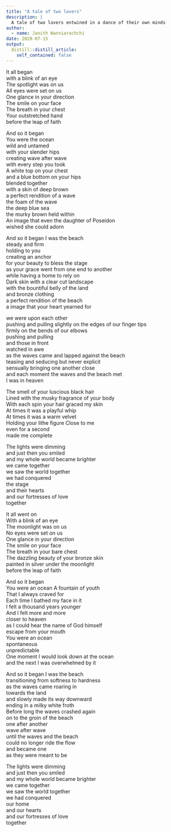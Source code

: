 ```yaml
---
title: "A tale of two lovers"
description: |
  A tale of two lovers entwined in a dance of their own minds
author:
  - name: Janith Wanniarachchi
date: 2020-07-15
output:
  distill::distill_article:
    self_contained: false
---
```


It all began   
with a blink of an eye   
The spotlight was on us   
All eyes were set on us   
One glance in your direction   
The smile on your face   
The breath in your chest   
Your outstretched hand   
before the leap of faith   

And so it began   
You were the ocean   
wild and untamed   
with your slender hips   
creating wave after wave   
with every step you took   
A white top on your chest   
and a blue bottom on your hips   
blended together   
with a skin of deep brown   
a perfect rendition of a wave   
the foam of the wave   
the deep blue sea   
the murky brown held within   
An image that even 
the daughter of Poseidon   
wished she could adorn   

And so it began 
I was the beach   
steady and firm   
holding to you   
creating an anchor   
for your beauty to bless the stage   
as your grace went from one end to another   
while having a home to rely on   
Dark skin with a clear cut landscape   
with the bountiful belly of the land   
and bronze clothing   
a perfect rendition of the beach   
a image that your heart yearned for   

we were upon each other   
pushing and pulling 
slightly on the edges of our finger tips   
firmly on the bends of our elbows   
pushing and pulling   
and those in front   
watched in awe   
as the waves came and lapped against the beach   
teasing and seducing 
but never explicit   
sensually bringing one another close   
and each moment 
the waves and the beach met   
I was in heaven   

The smell of your luscious black hair   
Lined with the musky fragrance of your body   
With each spin your hair graced my skin   
At times it was a playful whip   
At times it was a warm velvet   
Holding your lithe figure 
Close to me   
even for a second   
made me complete   

The lights were dimming   
and just then you smiled   
and my whole world became brighter   
we came together   
we saw the world together   
we had conquered   
the stage   
and their hearts   
and our fortresses of love   
together   

It all went on   
With a blink of an eye   
The moonlight was on us   
No eyes were set on us   
One glance in your direction   
The smile on your face   
The breath in your bare chest   
The dazzling beauty 
of your bronze skin   
painted in silver under the moonlight   
before the leap of faith   

And so it began   
You were an ocean 
A fountain of youth   
That I always craved for   
Each time I bathed my face in it   
I felt a thousand years younger   
And I felt more and more   
closer to heaven   
as I could hear the name of God himself   
escape from your mouth   
You were an ocean   
spontaneous   
unpredictable   
One moment I would look down at the ocean   
and the next I was overwhelmed by it   

And so it began 
I was the beach   
transitioning 
from softness to hardness   
as the waves 
came roaring in   
towards the land   
and slowly made its way downward   
ending in a milky white froth   
Before long 
the waves crashed again   
on to the groin of the beach   
one after another   
wave after wave   
until the waves and the beach   
could no longer ride the flow   
and became one   
as they were meant to be   

The lights were dimming   
and just then you smiled   
and my whole world became brighter   
we came together   
we saw the world together   
we had conquered   
our home   
and our hearts   
and our fortresses of love   
together   
